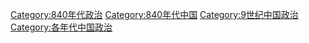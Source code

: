 [[Category:840年代政治|Category:840年代政治]]
[[Category:840年代中国|Category:840年代中国]]
[[Category:9世纪中国政治|Category:9世纪中国政治]]
[[Category:各年代中国政治|Category:各年代中国政治]]